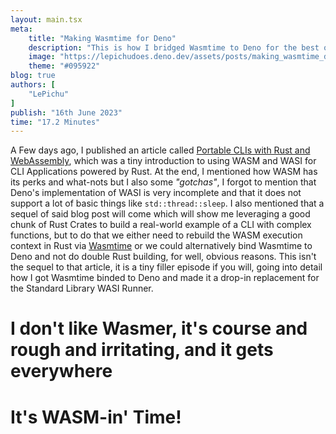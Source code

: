 ```yaml
---
layout: main.tsx
meta:
    title: "Making Wasmtime for Deno"
    description: "This is how I bridged Wasmtime to Deno for the best of both worlds."
    image: "https://lepichudoes.deno.dev/assets/posts/making_wasmtime_deno.png"
    theme: "#095922"
blog: true
authors: [
	"LePichu"
]
publish: "16th June 2023"
time: "17.2 Minutes"
---
```


A Few days ago, I published an article called [Portable CLIs with Rust and WebAssembly](https://lepichudoes.deno.dev/blog/portable-clis-with-rust/), which was a tiny introduction to using WASM and WASI for CLI Applications powered by Rust. At the end, I mentioned how WASM has its perks and what-nots but I also some *"gotchas"*, I forgot to mention that Deno's implementation of WASI is very incomplete and that it does not support a lot of basic things like `std::thread::sleep`. I also mentioned that a sequel of said blog post will come which will show me leveraging a good chunk of Rust Crates to build a real-world example of a CLI with complex functions, but to do that we either need to rebuild the WASM execution context in Rust via [Wasmtime](https://wasmtime.dev) or we could alternatively bind Wasmtime to Deno and not do double Rust building, for well, obvious reasons. This isn't the sequel to that article, it is a tiny filler episode if you will, going into detail how I got Wasmtime binded to Deno and made it a drop-in replacement for the Standard Library WASI Runner.

# I don't like Wasmer, it's course and rough and irritating, and it gets everywhere


# It's WASM-in' Time!
